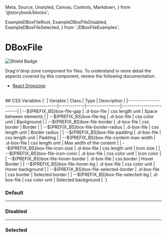   Meta,
  Source,
  Unstyled,
  Canvas,
  Controls,
  Markdown,
} from '@storybook/blocks';

  ExampleDBoxFileRoot,
  ExampleDBoxFileDisabled,
  ExampleDBoxFileSelected,
} from './DBoxFileExamples';

<Meta of={DBoxFileStories} />

# DBoxFile

![Shield Badge](https://img.shields.io/badge/Wrapper%20Component-red)

Drag'n'drop zone component for files. To understand in more detail the aspects covered by this component, review the following documentation:

+ [React Dropzone](https://react-dropzone.js.org/)

<br/>
## CSS Variables

<Markdown>
  {`
| Variable                                 | Class       | Type            | Description              |
|------------------------------------------|-------------|-----------------|--------------------------|
| --${PREFIX_BS}box-file-gap               | .d-box-file | css length unit | Space between elements   |
| --${PREFIX_BS}box-file-bg                | .d-box-file | css color unit  | Background               |
| --${PREFIX_BS}box-file-border            | .d-box-file | css border      | Border                   |
| --${PREFIX_BS}box-file-border-radius     | .d-box-file | css length unit | Border radius            |
| --${PREFIX_BS}box-file-padding           | .d-box-file | css length unit | Padding                  |
| --${PREFIX_BS}box-file-content-max-width | .d-box-file | css length unit | Max width of the content |
| --${PREFIX_BS}box-file-icon-size         | .d-box-file | css length unit | Icon size                |
| --${PREFIX_BS}box-file-icon-color        | .d-box-file | css color unit  | Icon color               |
| --${PREFIX_BS}box-file-hover-border      | .d-box-file | css border      | Hover Border             |
| --${PREFIX_BS}box-file-hover-bg          | .d-box-file | css color unit  | Hover background         |
| --${PREFIX_BS}box-file-selected-border   | .d-box-file | css border      | Selected border          |
| --${PREFIX_BS}box-file-selected-bg       | .d-box-file | css color unit  | Selected background      |
  `}
</Markdown>

<Canvas of={DBoxFileStories.Default} />
<Controls of={DBoxFileStories.Default} />

### Default

<Unstyled>
  <div className="d-flex justify-content-center">
    <ExampleDBoxFileRoot />
  </div>
</Unstyled>

<hr/>

### Disabled
<Unstyled>
  <div className="d-flex justify-content-center">
    <ExampleDBoxFileDisabled />
  </div>
</Unstyled>

<hr/>

### Selected
<Unstyled>
  <div className="d-flex justify-content-center">
    <ExampleDBoxFileSelected />
  </div>
</Unstyled>